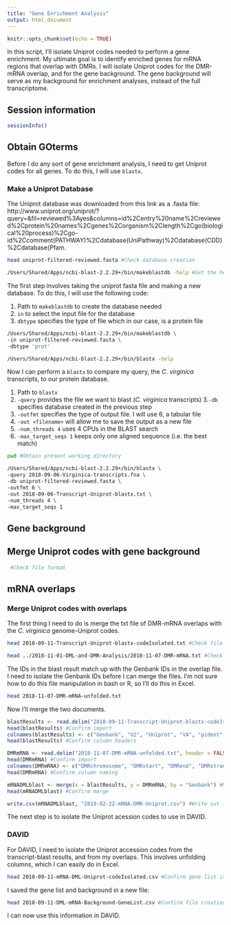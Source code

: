 ```yaml
---
title: "Gene Enrichment Analysis"
output: html_document
---
```


```r
knitr::opts_chunk$set(echo = TRUE)
```

In this script, I'll isolate Uniprot codes needed to perform a gene enrichment. My ultimate goal is to identify enriched genes for mRNA regions that overlap with DMRs. I will isolate Uniprot codes for the DMR-mRNA overlap, and for the gene background. The gene background will serve as my background for enrichment analyses, instead of the full transcriptome.

## Session information

```r
sessionInfo()
```

## Obtain GOterms

Before I do any sort of gene enrichment analysis, I need to get Uniprot codes for all genes. To do this, I will use `blastx`.

### Make a Uniprot Database

The Uniprot database was downloaded from this link as a .fasta file: http://www.uniprot.org/uniprot/?query=&fil=reviewed%3Ayes&columns=id%2Centry%20name%2Creviewed%2Cprotein%20names%2Cgenes%2Corganism%2Clength%2Cgo(biological%20process)%2Cgo-id%2Ccomment(PATHWAY)%2Cdatabase(UniPathway)%2Cdatabase(CDD)%2Cdatabase(Pfam.

```bash
head uniprot-filtered-reviewed.fasta #Check database creation
```

```bash
/Users/Shared/Apps/ncbi-blast-2.2.29+/bin/makeblastdb -help #Get the help menu
```

The first step involves taking the uniprot fasta file and making a new database. To do this, I will use the following code:

1. Path to `makeblastdb` to create the database needed
2. `in` to select the input file for the database
3. `dbtype` specifies the type of file which in our case, is a protein file

```bash
/Users/Shared/Apps/ncbi-blast-2.2.29+/bin/makeblastdb \
-in uniprot-filtered-reviewed.fasta \
-dbtype 'prot'
```

```bash
/Users/Shared/Apps/ncbi-blast-2.2.29+/bin/blastx -help
```

Now I can perform a `blastx` to compare my query, the *C. virginica* transcripts, to our protein database.

1. Path to `blastx`
2. `-query` provides the file we want to blast (*C. virginica* transcripts)
3.`-db` specifies database created in the previous step
4. `-outfmt` specifies the type of output file. I will use 6, a tabular file
5. `-out <filename>` will allow me to save the output as a new file
6. `-num_threads 4` uses 4 CPUs in the BLAST search
7. `-max_target_seqs 1` keeps only one aligned sequence (i.e. the best match)

```bash
pwd #Obtain present working directory
```

```bash
/Users/Shared/Apps/ncbi-blast-2.2.29+/bin/blastx \
-query 2018-09-06-Virginica-transcripts.fna \
-db uniprot-filtered-reviewed.fasta \
-outfmt 6 \
-out 2018-09-06-Transcript-Uniprot-blastx.txt \
-num_threads 4 \
-max_target_seqs 1
```

## Gene background

## Merge Uniprot codes with gene background

```bash
 #Check file format
```


## mRNA overlaps

### Merge Uniprot codes with overlaps

The first thing I need to do is merge the txt file of DMR-mRNA overlaps with the *C. virginica* genome-Uniprot codes.

```bash
head 2018-09-11-Transcript-Uniprot-blastx-codeIsolated.txt #Check file format
```

```bash
head ../2018-11-01-DML-and-DMR-Analysis/2018-11-07-DMR-mRNA.txt #Check file format
```

The IDs in the blast result match up with the Genbank IDs in the overlap file. I need to isolate the Genbank IDs before I can merge the files. I'm not sure how to do this file manipulation in bash or R, so I'll do this in Excel.

```bash
head 2018-11-07-DMR-mRNA-unfolded.txt
```

Now I'll merge the two documents.

```r
blastResults <- read.delim("2018-09-11-Transcript-Uniprot-blastx-codeIsolated.txt", header = FALSE, sep = "\t", dec = ".") #Import blast results
head(blastResults) #Confirm import
colnames(blastResults) <- c("Genbank", "V2", "Uniprot", "V4", "pident", "length", "mismatch", "gapopen", "qstart", "qend", "sstart", "send", "evalue", "bitscore")
head(blastResults) #Confirm column headers
```

```r
DMRmRNA <- read.delim("2018-11-07-DMR-mRNA-unfolded.txt", header = FALSE) #Import DMR-mRNA overlaps
head(DMRmRNA) #Confirm import
colnames(DMRmRNA) <- c("DMRchromosome", "DMRstart", "DMRend", "DMRstrand", "V5", "mRNAchromosome", "Gnomon", "mRNA", "mRNAstart", "mRNAend", "V11", "mRNAstrand", "V13", "ID", "Parent", "Dbxref=GeneID", "V17", "V18", "Genbank", "Name", "V21", "V22", "V23", "V24", "V25", "V26", "V27", "V28", "V29") #Rename columns
head(DMRmRNA) #Confirm column naming
```

```r
mRNADMLblast <- merge(x = blastResults, y = DMRmRNA, by = "Genbank") #Merge the two files by the Genbank ID column
head(mRNADMLblast) #Confirm merge
```

```r
write.csv(mRNADMLblast, "2019-02-22-mRNA-DMR-Uniprot.csv") #Write out file
```

The next step is to isolate the Uniprot acession codes to use in DAVID.

### DAVID

For DAVID, I need to isolate the Uniprot accession codes from the transcript-blast results, and from my overlaps. This involves unfolding columns, which I can easily do in Excel.

```bash
head 2018-09-11-mRNA-DML-Uniprot-codeIsolated.csv #Confirm gene list isolation (P21783 is the code that was isolated)
```

I saved the gene list and background in a new file:

```bash
head 2018-09-11-DML-mRNA-Background-GeneList.csv #Confirm file creation
```

I can now use this information in DAVID. 
